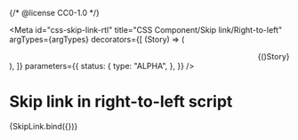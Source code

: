 {/* @license CC0-1.0 */}


<Meta
  id="css-skip-link-rtl"
  title="CSS Component/Skip link/Right-to-left"
  argTypes={argTypes}
  decorators={[
    (Story) => (
      <div dir="rtl" lang="ar">
        {Story()}
      </div>
    ),
  ]}
  parameters={{
    status: {
      type: "ALPHA",
    },
  }}
/>

# Skip link in right-to-left script

<Canvas>
  <Story
    name="Right-to-left"
    args={{
      ...exampleArgs,
      focus: true,
      textContent: "تخطي إلى المحتوى الرئيسي",
    }}
  >
    {SkipLink.bind({})}
  </Story>
</Canvas>

<ArgsTable story="Right-to-left" />
